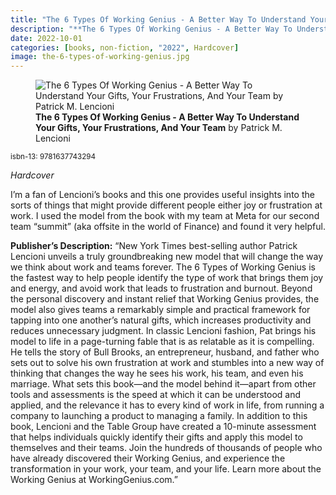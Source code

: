 ```yaml
---
title: "The 6 Types Of Working Genius - A Better Way To Understand Your Gifts, Your Frustrations, And Your Team"
description: "**The 6 Types Of Working Genius - A Better Way To Understand Your Gifts, Your Frustrations, And Your Team** by Patrick M. Lencioni"
date: 2022-10-01
categories: [books, non-fiction, "2022", Hardcover]
image: the-6-types-of-working-genius.jpg
---
```

![**The 6 Types Of Working Genius - A Better Way To Understand Your Gifts, Your Frustrations, And Your Team** by Patrick M. Lencioni](the-6-types-of-working-genius.jpg){fig-align="left"}

<sup>isbn-13: 9781637743294</sup>

*Hardcover*

I'm a fan of Lencioni's books and this one provides useful insights into the sorts of things that might provide different people either joy or frustration at work. I used the model from the book with my team at Meta for our second team "summit" (aka offsite in the world of Finance) and found it very helpful.

**Publisher's Description:**
"New York Times best-selling author Patrick Lencioni unveils a truly
groundbreaking new model that will change the way we think about work and
teams forever. The 6 Types of Working Genius is the fastest way to help
people identify the type of work that brings them joy and energy, and avoid
work that leads to frustration and burnout. Beyond the personal discovery
and instant relief that Working Genius provides, the model also gives teams
a remarkably simple and practical framework for tapping into one another’s
natural gifts, which increases productivity and reduces unnecessary
judgment. In classic Lencioni fashion, Pat brings his model to life in a
page-turning fable that is as relatable as it is compelling. He tells the
story of Bull Brooks, an entrepreneur, husband, and father who sets out to
solve his own frustration at work and stumbles into a new way of thinking
that changes the way he sees his work, his team, and even his marriage.
What sets this book—and the model behind it—apart from other tools and
assessments is the speed at which it can be understood and applied, and the
relevance it has to every kind of work in life, from running a company to
launching a product to managing a family. In addition to this book,
Lencioni and the Table Group have created a 10-minute assessment that helps
individuals quickly identify their gifts and apply this model to themselves
and their teams. Join the hundreds of thousands of people who have already
discovered their Working Genius, and experience the transformation in your
work, your team, and your life. Learn more about the Working Genius at
WorkingGenius.com."